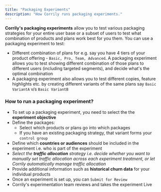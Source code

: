 ```yaml
---
title: "Packaging Experiments"
description: "How Corrily runs packaging experiments."
---
```


**Corrily's packaging experiments** allow you to test various packaging strategies for your entire user base or a subset
of users to test what combination of products and plans work best for you them. You can use a packaging experiment to test:

* Different combination of plans for e.g. say you have 4 tiers of your product offering - `Basic, Pro, Team, Advanced`.
A packaging experiment allows you to test showing different combination of those plans to different users (including targeted segments),
and decide what's the optimal combination
* A packaging experiment also allows you to test different copies, feature highlights etc. by creating different variants
of the same plans say `Basic VariantA` v/s `Basic VariantB`

<h3> How to run a packaging experiment?</h3>

* To set up a packaging experiment, you need to select the the **experiment objective**
* Define the packages:
    * Select which products or plans go into which packages
    * If you have an existing packaging strategy, that variant forms your `control group`
* Define which **countries or audiences** should be included in the experiment i.e. who is part of the experiment
* *Select the **traffic allocation** strategy i.e. decide whether you want to manually set traffic allocation across each
    experiment treatment, or let Corrily automatically manage traffic allocation*
* Provide additional information such as **historical churn data** for your individual products
* Once an experiment is set up, you can `Submit for Review`
* Corrily's experimentation team reviews and takes the experiment Live



